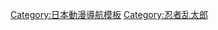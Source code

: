 {{Navbox
|name = Nintama Rantaro
|title = 《[[忍者乱太郎]]》（作者：[[尼子騷兵衛]]）
|titlestyle = background:#00cc66
|groupstyle = background:#CCFFCC
|group1 = 漫畫
|list1 = [[落第忍者亂太郎]]
|group2 = 電視動畫
|list2 = [[忍者乱太郎]]（[[忍者亂太郎劇情列表|劇情列表]]）
|group3 = 動畫電影
|list3= [[忍者亂太郎 (1996年動畫電影)]] - [[劇場版動畫 忍者亂太郎 忍術學園 全員出動！之段]]
|group4 = 真人電影
|list4= [[忍者亂太郎 (2011年電影)]] - [[忍者亂太郎 暑期作業大作戰!之段]]
|group5 = 角色
|list5=[[忍者亂太郎角色列表]]
|group6 = 歌曲專輯
|list6= [[勇氣100%]] - [[好喜歡、大阪。／櫻援歌（Oh!ENKA）／無限大]] - [[ZUKKOKE男道]]
}}<noinclude>[[Category:日本動漫導航模板]]
[[Category:忍者乱太郎]]
</noinclude>